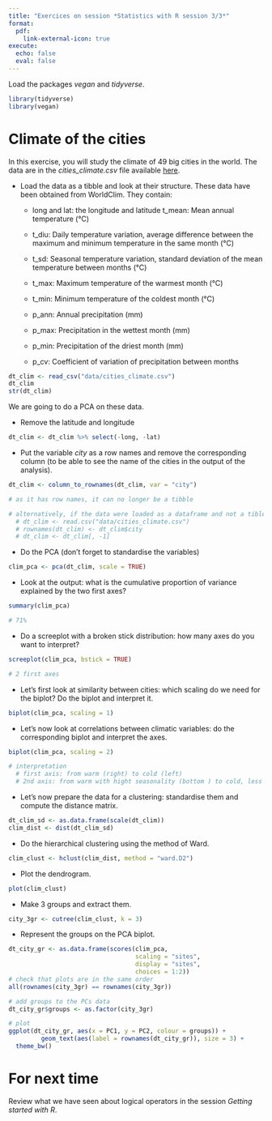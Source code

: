 ```yaml
---
title: "Exercices on session *Statistics with R session 3/3*"
format:
  pdf:
    link-external-icon: true
execute:
  echo: false 
  eval: false 
---
```


Load the packages *vegan* and *tidyverse*.

```r
library(tidyverse)
library(vegan)
```

# Climate of the cities

In this exercise, you will study the climate of 49 big cities in the world. The data are in the *cities_climate.csv* file available [here](https://geraldinederroire.github.io/Course_R_Forest_Sciences/6_basic_statistics/data/cities_climate.csv).

-   Load the data as a tibble and look at their structure. These data have been obtained from WorldClim. They contain:

    - long and lat: the longitude and latitude t_mean: Mean annual temperature (°C)
    
    - t_diu: Daily temperature variation, average difference between the maximum and minimum temperature in the same month (°C)
    
    -   t_sd: Seasonal temperature variation, standard deviation of the mean temperature between months (°C)
    
    -   t_max: Maximum temperature of the warmest month (°C)
    
    -   t_min: Minimum temperature of the coldest month (°C)
    
    -   p_ann: Annual precipitation (mm)
    
    -   p_max: Precipitation in the wettest month (mm)
    
    -   p_min: Precipitation of the driest month (mm)
    
    -   p_cv: Coefficient of variation of precipitation between months

```r
dt_clim <- read_csv("data/cities_climate.csv")
dt_clim
str(dt_clim)
```

We are going to do a PCA on these data.

-   Remove the latitude and longitude

```r
dt_clim <- dt_clim %>% select(-long, -lat)
```

-   Put the variable *city* as a row names and remove the corresponding column (to be able to see the name of the cities in the output of the analysis).

```r
dt_clim <- column_to_rownames(dt_clim, var = "city") 

# as it has row names, it can no longer be a tibble 

# alternatively, if the data were loaded as a dataframe and not a tible
  # dt_clim <- read.csv("data/cities_climate.csv")
  # rownames(dt_clim) <- dt_clim$city
  # dt_clim <- dt_clim[, -1]
```

-   Do the PCA (don't forget to standardise the variables)

```r
clim_pca <- pca(dt_clim, scale = TRUE)
```

-   Look at the output: what is the cumulative proportion of variance explained by the two first axes?

```r
summary(clim_pca)

# 71%
```


-   Do a screeplot with a broken stick distribution: how many axes do you want to interpret?

```r
screeplot(clim_pca, bstick = TRUE)

# 2 first axes
```


-   Let's first look at similarity between cities: which scaling do we need for the biplot? Do the biplot and interpret it.

```r
biplot(clim_pca, scaling = 1)
```

-   Let's now look at correlations between climatic variables: do the corresponding biplot and interpret the axes.

```r
biplot(clim_pca, scaling = 2)

# interpretation 
  # first axis: from warm (right) to cold (left)
  # 2nd axis: from warm with hight seasonality (bottom ) to cold, less seasonal
```

-   Let's now prepare the data for a clustering: standardise them and compute the distance matrix.

```r
dt_clim_sd <- as.data.frame(scale(dt_clim))
clim_dist <- dist(dt_clim_sd)
```

-   Do the hierarchical clustering using the method of Ward.

```r
clim_clust <- hclust(clim_dist, method = "ward.D2")
```

-   Plot the dendrogram.

```r
plot(clim_clust)
```

-   Make 3 groups and extract them.

```r
city_3gr <- cutree(clim_clust, k = 3)
```

-   Represent the groups on the PCA biplot.

```r
dt_city_gr <- as.data.frame(scores(clim_pca, 
                                   scaling = "sites",
                                   display = "sites",
                                   choices = 1:2))
# check that plots are in the same order
all(rownames(city_3gr) == rownames(city_3gr))

# add groups to the PCs data
dt_city_gr$groups <- as.factor(city_3gr)

# plot
ggplot(dt_city_gr, aes(x = PC1, y = PC2, colour = groups)) + 
         geom_text(aes(label = rownames(dt_city_gr)), size = 3) +
  theme_bw()
```


# For next time

Review what we have seen about logical operators in the session *Getting started with R*.
